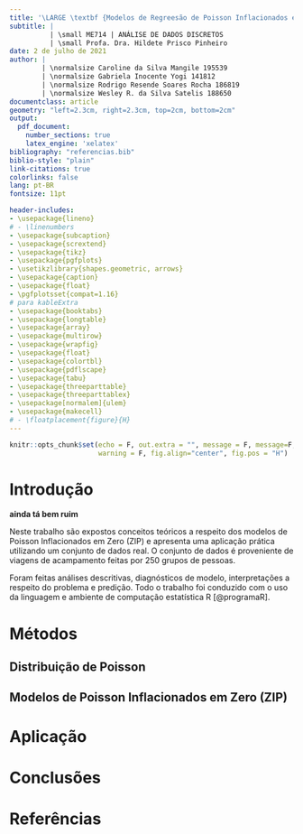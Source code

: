 ```yaml
---
title: '\LARGE \textbf {Modelos de Regreesão de Poisson Inflacionados em Zero}'
subtitle: |
          | \small ME714 | ANÁLISE DE DADOS DISCRETOS
          | \small Profa. Dra. Hildete Prisco Pinheiro
date: 2 de julho de 2021
author: | 
        | \normalsize Caroline da Silva Mangile 195539
        | \normalsize Gabriela Inocente Yogi 141812
        | \normalsize Rodrigo Resende Soares Rocha 186819
        | \normalsize Wesley R. da Silva Satelis 188650
documentclass: article
geometry: "left=2.3cm, right=2.3cm, top=2cm, bottom=2cm"
output:
  pdf_document:
    number_sections: true
    latex_engine: 'xelatex'
bibliography: "referencias.bib"
biblio-style: "plain"
link-citations: true
colorlinks: false
lang: pt-BR
fontsize: 11pt

header-includes:
- \usepackage{lineno}
# - \linenumbers
- \usepackage{subcaption}
- \usepackage{scrextend}
- \usepackage{tikz}
- \usepackage{pgfplots}
- \usetikzlibrary{shapes.geometric, arrows}
- \usepackage{caption}
- \usepackage{float}
- \pgfplotsset{compat=1.16}
# para kableExtra
- \usepackage{booktabs}
- \usepackage{longtable}
- \usepackage{array}
- \usepackage{multirow}
- \usepackage{wrapfig}
- \usepackage{float}
- \usepackage{colortbl}
- \usepackage{pdflscape}
- \usepackage{tabu}
- \usepackage{threeparttable}
- \usepackage{threeparttablex}
- \usepackage[normalem]{ulem}
- \usepackage{makecell}
# - \floatplacement{figure}{H}
---
```


```r
knitr::opts_chunk$set(echo = F, out.extra = "", message = F, message=F, results="hide",
                      warning = F, fig.align="center", fig.pos = "H")
```

# Introdução

**ainda tá bem ruim**

Neste trabalho são expostos conceitos teóricos a respeito dos modelos de Poisson Inflacionados em Zero (ZIP) e apresenta uma aplicação prática utilizando um conjunto de dados real. O conjunto de dados é proveniente de viagens de acampamento feitas por 250 grupos de pessoas.

Foram feitas análises descritivas, diagnósticos de modelo, interpretações a respeito do problema e predição. Todo o trabalho foi conduzido com o uso da linguagem e ambiente de computação estatística R [@programaR].

# Métodos

## Distribuição de Poisson

## Modelos de Poisson Inflacionados em Zero (ZIP)

# Aplicação

# Conclusões

# Referências

